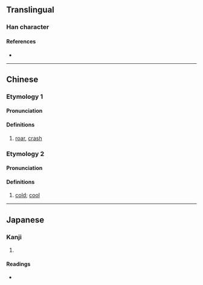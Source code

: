 {{character info}}
==Translingual==

===Han character===
{{Han char|rn=85|rad=水|as=09|sn=12|four=37120|canj=EPYR|ids=⿰氵訇}}

====References====
* {{Han ref|kx=0635.160|dkj=17793|dj=1043.010|hdz=31683.030|uh=6E39|ud=28217|bh=DA48|bd=55880}}

----

==Chinese==
{{zh-forms}}

===Etymology 1===

====Pronunciation====
{{zh-pron
|m=hōng
|c=gwang1
|mc=y
|oc=y
|ma=
|cat=n
}}

====Definitions====
{{zh-hanzi}}

# [[roar]], [[crash]]

===Etymology 2===

====Pronunciation====
{{zh-pron
|m=qìng
|c=
|ma=
|cat=a
}}

====Definitions====
{{zh-hanzi}}

# [[cold]]; [[cool]]

----

==Japanese==

===Kanji===
{{ja-kanji|grade=|rs=水09}}

# {{rfdef|ja|sort=水09}}

====Readings====
* {{ja-readings|on=[[こう]] (kō), [[せい]] (sei), [[しょう]] (shō)|kun=}}